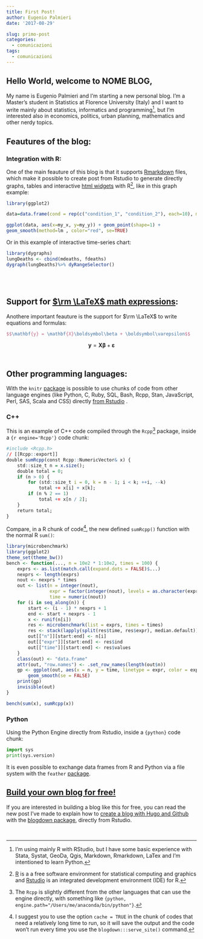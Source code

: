 ```yaml
---
title: First Post!
author: Eugenio Palmieri
date: '2017-08-29'

slug: primo-post
categories:
  - comunicazioni
tags:
  - comunicazioni
---
```


## Hello World, welcome to NOME BLOG,

My name is Eugenio Palmieri and I'm starting a new personal blog. I'm a Master's student in Statistics at Florence University (Italy) and I want to write mainly about statistics, informatics and programming[^1], but I'm interested also in economics, politics, urban planning, mathematics and other nerdy topics.

## Feautures of the blog:

### Integration with R:
One of the main feauture of this blog is that it supports [Rmarkdown](http://rmarkdown.rstudio.com/) files, which make it possible to create post from Rstudio to generate directly graphs, tables and interactive [html widgets](http://www.htmlwidgets.org/) with R[^2], like in this graph example:

```r
library(ggplot2)

data=data.frame(cond = rep(c("condition_1", "condition_2"), each=10), my_x = 1:100 + rnorm(100,sd=9), my_y = 1:100 + rnorm(100,sd=16) )

ggplot(data, aes(x=my_x, y=my_y)) + geom_point(shape=1) +  
geom_smooth(method=lm , color="red", se=TRUE)
```

Or in this example of interactive time-series chart:

```r
library(dygraphs)
lungDeaths <- cbind(mdeaths, fdeaths)
dygraph(lungDeaths)%>% dyRangeSelector()
```

<br>
<br>

## Support for [$\rm \LaTeX$ math expressions](https://en.wikibooks.org/wiki/LaTeX/Mathematics):
Anothere important feauture is the support for $\rm \LaTeX$ to write equations and formulas:
```teX
$$\mathbf{y} = \mathbf{X}\boldsymbol\beta + \boldsymbol\varepsilon$$
```

$$\mathbf{y} = \mathbf{X}\boldsymbol\beta + \boldsymbol\varepsilon$$
<br>

## Other programming languages:

With the `knitr` [package](https://yihui.name/knitr/demo/engines/) is possible to use chunks of code from other language engines (like Python, C, Ruby, SQL, Bash, Rcpp, Stan, JavaScript, Perl, SAS, Scala and CSS) directly [from Rstudio](http://rmarkdown.rstudio.com/authoring_knitr_engines.html) .

### C++
This is an example of C++ code compiled through the `Rcpp`[^3] package, inside a `{r engine='Rcpp'}` code chunk:

```r
#include <Rcpp.h>
// [[Rcpp::export]]
double sumRcpp(const Rcpp::NumericVector& x) {
    std::size_t n = x.size();
    double total = 0;
    if (n > 0) {
        for (std::size_t i = 0, k = n - 1; i < k; ++i, --k)
            total += x[i] + x[k];
        if (n % 2 == 1)
            total += x[n / 2];
    }
    return total;
}
```

Compare, in a R chunk of code[^4], the new defined `sumRcpp()` function with the normal R `sum()`:
```r
library(microbenchmark)
library(ggplot2)
theme_set(theme_bw())
bench <- function(..., n = 10e2 * 1:10e2, times = 100) {
    exprs <- as.list(match.call(expand.dots = FALSE)$...)
    nexprs <- length(exprs)
    nout <- nexprs * times
    out <- list(n = integer(nout),
                expr = factor(integer(nout), levels = as.character(exprs)),
                time = numeric(nout))
    for (i in seq_along(n)) {
        start <- (i - 1) * nexprs + 1
        end <- start + nexprs - 1
        x <- runif(n[i])
        res <- microbenchmark(list = exprs, times = times)
        res <- stack(lapply(split(res$time, res$expr), median.default))
        out[["n"]][start:end] <- n[i]
        out[["expr"]][start:end] <- res$ind
        out[["time"]][start:end] <- res$values
    }
    class(out) <- "data.frame"
    attr(out, "row.names") <- .set_row_names(length(out$n))
    gp <- ggplot(out, aes(x = n, y = time, linetype = expr, color = expr)) +
        geom_smooth(se = FALSE)
    print(gp)
    invisible(out)
}

bench(sum(x), sumRcpp(x))
```

### Python

Using the Python Engine directly from Rstudio, inside a `{python}` code chunk:

```python
import sys
print(sys.version)
```

It is even possible to exchange data frames from R and Python via a file system with the `feather` [package](https://blog.rstudio.com/2016/03/29/feather/).

## [Build your own blog for free!](https://palmierieugenio.github.io/post/build-a-blog-with-hugo-github-and-blogdown/)
If you are interested in building a blog like this for free, you can read the new post I've made to explain how to [create a blog with Hugo and Github](https://palmierieugenio.github.io/post/build-a-blog-with-hugo-github-and-blogdown/) with the [blogdown package](https://github.com/rstudio/blogdown), directly from Rstudio.

<br>

[^1]: I'm using mainly R with RStudio, but I have some basic experience with Stata, Systat, GeoDa, Qgis, Markdown, Rmarkdown, LaTex and I'm intentioned to learn Python.

[^2]: [R](https://www.r-project.org/) is a a free software environment for statistical computing and graphics and [Rstudio](https://www.rstudio.com) is an integrated development environment (IDE) for R.

[^3]: The `Rcpp` is slightly different from the other languages that can use the engine directly, with something like `{python, engine.path="/Users/me/anaconda/bin/python"}`.

[^4]: I suggest you to use the option `cache = TRUE` in the chunk of codes that need a relatively long time to run, so it will save the output and the code won't run every time you use the `blogdown:::serve_site()` command.